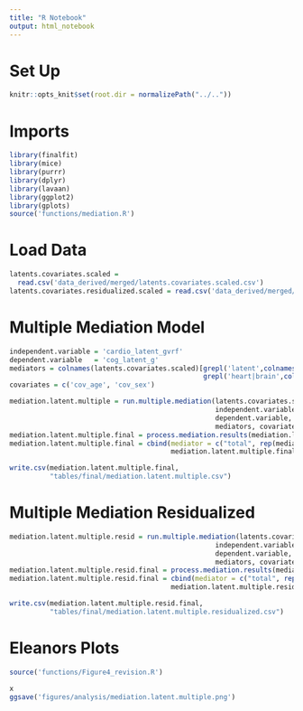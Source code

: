 ```yaml
---
title: "R Notebook"
output: html_notebook
---
```


# Set Up
```r
knitr::opts_knit$set(root.dir = normalizePath("../.."))
```

# Imports
```r
library(finalfit)
library(mice)
library(purrr)
library(dplyr)
library(lavaan)
library(ggplot2)
library(gplots)
source('functions/mediation.R')
```

# Load Data
```r
latents.covariates.scaled = 
  read.csv('data_derived/merged/latents.covariates.scaled.csv')
latents.covariates.residualized.scaled = read.csv('data_derived/merged/latents.covariates.residualized.scaled.csv')
```

# Multiple Mediation Model 

```r
independent.variable = 'cardio_latent_gvrf'
dependent.variable   = 'cog_latent_g'
mediators = colnames(latents.covariates.scaled)[grepl('latent',colnames(latents.covariates.scaled)) &
                                                grepl('heart|brain',colnames(latents.covariates.scaled))]
covariates = c('cov_age', 'cov_sex')
```


```r
mediation.latent.multiple = run.multiple.mediation(latents.covariates.scaled, 
                                                   independent.variable,
                                                   dependent.variable,
                                                   mediators, covariates)
mediation.latent.multiple.final = process.mediation.results(mediation.latent.multiple)
mediation.latent.multiple.final = cbind(mediator = c("total", rep(mediators,4), "total"),
                                        mediation.latent.multiple.final)
```

```r
write.csv(mediation.latent.multiple.final,
          "tables/final/mediation.latent.multiple.csv")
```

# Multiple Mediation Residualized

```r
mediation.latent.multiple.resid = run.multiple.mediation(latents.covariates.residualized.scaled, 
                                                   independent.variable,
                                                   dependent.variable,
                                                   mediators, covariates)
mediation.latent.multiple.resid.final = process.mediation.results(mediation.latent.multiple.resid)
mediation.latent.multiple.resid.final = cbind(mediator = c("total", rep(mediators,4), "total"),
                                        mediation.latent.multiple.resid.final)
```

```r
write.csv(mediation.latent.multiple.resid.final,
          "tables/final/mediation.latent.multiple.residualized.csv")
```

# Eleanors Plots
```r
source('functions/Figure4_revision.R')
```

```r
x
ggsave('figures/analysis/mediation.latent.multiple.png')
```
